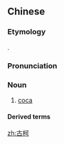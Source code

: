 ==Chinese==
{{zh-forms}}

===Etymology===
{{borrowing|zh|en|coca}}.

===Pronunciation===
{{zh-pron
|m=gǔkē
|c=gu2 o1
|cat=n
}}

===Noun===
{{zh-noun}}

# [[coca]]

====Derived terms====
{{zh-der|古柯鹼}}

{{zh-cat|Plants}}

[[zh:古柯]]